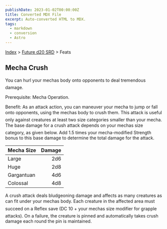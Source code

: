 ```yaml
---
publishDate: 2023-01-02T00:00:00Z
title: Converted MDX File
excerpt: Auto-converted HTML to MDX.
tags:
  - markdown
  - conversion
  - Astro
---
```


[Index](-index) > [Future d20 SRD](future-d20-srd-index) > Feats

## Mecha Crush

You can hurl your mechas body onto opponents to deal tremendous damage.

Prerequisite: Mecha Operation.

Benefit: As an attack action, you can maneuver your mecha to jump or fall onto opponents, using the mechas body to crush them. This attack is useful only against creatures at least two size categories smaller than your mecha. The base damage for a crush attack depends on your mechas size category, as given below. Add 1.5 times your mecha-modified Strength bonus to this base damage to determine the total damage for the attack.

| Mecha Size | Damage |
| :--------- | -----: |
| Large      |    2d6 |
| Huge       |    2d8 |
| Gargantuan |    4d6 |
| Colossal   |    4d8 |

A crush attack deals bludgeoning damage and affects as many creatures as can fit under your mechas body. Each creature in the affected area must succeed on a Reflex save (DC 10 + your mechas size modifier for grapple attacks). On a failure, the creature is pinned and automatically takes crush damage each round the pin is maintained.
